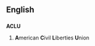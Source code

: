 ==English==

==={{Initialism}}===
'''ACLU'''
# '''A'''merican '''C'''ivil '''L'''iberties '''U'''nion